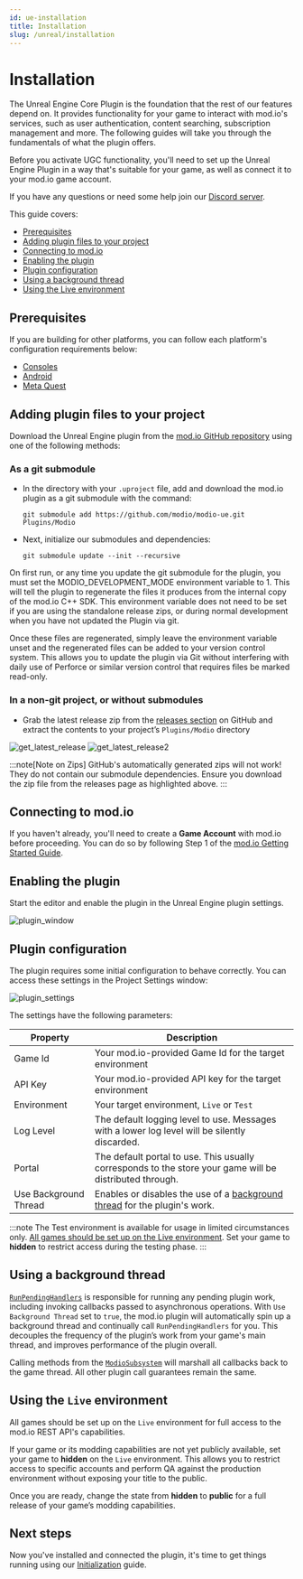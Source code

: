 ```yaml
---
id: ue-installation
title: Installation
slug: /unreal/installation
---
```


# Installation

The Unreal Engine Core Plugin is the foundation that the rest of our features depend on. It provides functionality for your game to interact with mod.io's services, such as user authentication, content searching, subscription management and more. The following guides will take you through the fundamentals of what the plugin offers.

Before you activate UGC functionality, you'll need to set up the Unreal Engine Plugin in a way that's suitable for your game, as well as connect it to your mod.io game account. 

If you have any questions or need some help join our [Discord server](https://discord.mod.io).

This guide covers: 

* [Prerequisites](#prerequisites)
* [Adding plugin files to your project](#adding-plugin-files-to-your-project)
* [Connecting to mod.io](#connecting-to-modio)
* [Enabling the plugin](#enabling-the-plugin)
* [Plugin configuration](#plugin-configuration)
* [Using a background thread](#using-a-background-thread)
* [Using the Live environment](#using-the-live-environment)

## Prerequisites

If you are building for other platforms, you can follow each platform's configuration requirements below:

* [Consoles](https://docs.mod.io/platforms/console-sdks/)
* [Android](/unreal/android-configuration/)
* [Meta Quest](/unreal/meta-configuration/)

## Adding plugin files to your project

Download the Unreal Engine plugin from the [mod.io GitHub repository](https://github.com/modio/modio-ue) using one of the following methods:

### As a git submodule

- In the directory with your `.uproject` file, add and download the mod.io plugin as a git submodule with the command: 

   `git submodule add https://github.com/modio/modio-ue.git Plugins/Modio`

- Next, initialize our submodules and dependencies: 
   
   `git submodule update --init --recursive`


On first run, or any time you update the git submodule for the plugin, you must set the MODIO_DEVELOPMENT_MODE environment variable to 1. This will tell the plugin to regenerate the files it produces from the internal copy of the mod.io C++ SDK. This environment variable does not need to be set if you are using the standalone release zips, or during normal development when you have not updated the Plugin via git. 

Once these files are regenerated, simply leave the environment variable unset and the regenerated files can be added to your version control system. This allows you to update the plugin via Git without interfering with daily use of Perforce or similar version control that requires files be marked read-only.

### In a non-git project, or without submodules

- Grab the latest release zip from the [releases section](https://github.com/modio/modio-ue/releases) on GitHub and extract the contents to your project’s `Plugins/Modio` directory

![get_latest_release](img/get_latest_release.png) ![get_latest_release2](img/get_latest_release2.png)

:::note[Note on Zips]
GitHub's automatically generated zips will not work! They do not contain our submodule dependencies. Ensure you download the zip file from the releases page as highlighted above.
:::

## Connecting to mod.io

If you haven't already, you'll need to create a **Game Account** with mod.io before proceeding. You can do so by following Step 1 of the [mod.io Getting Started Guide](https://docs.mod.io/getting-started/).

## Enabling the plugin

Start the editor and enable the plugin in the Unreal Engine plugin settings.

![plugin_window](img/plugin_window.png)

## Plugin configuration

The plugin requires some initial configuration to behave correctly. You can access these settings in the Project Settings window:

![plugin_settings](img/plugin_settings.png)

The settings have the following parameters:

| Property | Description |
| --- | --- |
| Game Id | Your mod.io-provided Game Id for the target environment |
| API Key | Your mod.io-provided API key for the target environment |
| Environment | Your target environment, `Live` or `Test` |
| Log Level | The default logging level to use. Messages with a lower log level will be silently discarded. |
| Portal | The default portal to use. This usually corresponds to the store your game will be distributed through. |
| Use Background Thread | Enables or disables the use of a [background thread](#using-a-background-thread) for the plugin's work. |

:::note
The Test environment is available for usage in limited circumstances only. [All games should be set up on the Live environment](/unreal/installation#using-the-live-environment). Set your game to **hidden** to restrict access during the testing phase.
:::

## Using a background thread

[`RunPendingHandlers`](/unreal/refdocs#run-pending-handlers) is responsible for running any pending plugin work, including invoking callbacks passed to asynchronous operations.  With `Use Background Thread`  set to `true`, the mod.io plugin will automatically spin up a background thread and continually call `RunPendingHandlers` for you. This decouples the frequency of the plugin’s work from your game's main thread, and improves performance of the plugin overall.

Calling methods from the [`ModioSubsystem`](/unreal/refdocs#modiosubsystem) will marshall all callbacks back to the game thread.  All other plugin call guarantees remain the same.

## Using the `Live` environment

All games should be set up on the `Live` environment for full access to the mod.io REST API's capabilities. 

If your game or its modding capabilities are not yet publicly available, set your game to **hidden** on the `Live` environment.  This allows you to restrict access to specific accounts and perform QA against the production environment without exposing your title to the public. 

Once you are ready, change the state from **hidden** to **public** for a full release of your game’s modding capabilities.

## Next steps

Now you've installed and connected the plugin, it's time to get things running using our [Initialization](/unreal/initialization) guide. 
